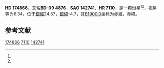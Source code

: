 {{Starbox begin
| name = HD 174866
}}
{{Starbox observe
| epoch = [[J2000.0|J2000.0]]
| constell = {{星座名待查}}<ref name=SIMBAD>{{cite web
 | url=http://simbad.u-strasbg.fr/simbad/sim-id?Ident=HR+7110
 | title =Pulsating variable Star
 | publisher=Centre de Données astronomiques de Strasbourg
 | work=SIMBAD
 | accessdate=2012-07-13}}</ref><ref name=DATA>{{cite web
 | url=http://vizier.u-strasbg.fr/viz-bin/VizieR-5?-out.add=.&-source=5050&-corr=PK=HR&-out.max=9999&HR=7110
 | title=VizieR Detailed Page
 | accessdate=2012-07-13
 | archive-date=2016-03-04
 | archive-url=https://web.archive.org/web/20160304194939/http://vizier.u-strasbg.fr/viz-bin/VizieR-5?-out.add=.&-source=5050&-corr=PK=HR&-out.max=9999&HR=7110
 | dead-url=no
 }}</ref>
| 星官 = 
| ra = {{RA|18|53|1.9}}<ref name=SIMBAD /><ref name=DATA />
| dec = {{DEC|-9|34|34}}<ref name=SIMBAD /><ref name=DATA />
| appmag_v = 6.34<ref name=SIMBAD /><ref name=DATA />
}}
{{Starbox character
| class = A7Vn<ref name=SIMBAD /><ref name=DATA />
| b-v = 0.2<ref name=SIMBAD /><ref name=DATA />
| u-b = 0.11<ref name=SIMBAD /><ref name=DATA />
| r-i = <ref name=SIMBAD /><ref name=DATA />
| variable = 
}}
{{Starbox astrometry
| radial_v = 0.11
| prop_mo_ra = -48
| parallax = 
| p_error = 
}}
{{Starbox catalog
| names =BD-09 4876，[[SAO星表|SAO]] 142741，[[HD星表|HD]] 174866，[[HR星表|HR]] 7110}}
{{Starbox reference |Simbad=HR+7110}}
{{Starbox end}}

'''HD 174866'''，又名'''BD-09 4876'''，'''SAO 142741'''、'''HR 7110'''，是一颗恒星<ref name=SIMBAD /><ref name=DATA />，视星等为6.34，位于[[銀道座標系|銀經]]24.57，[[銀道座標系|銀緯]]-4.7，其[[B1900.0|B1900.0]]坐标为赤經{{RA|18|47|32.1}}，赤緯{{DEC|-9|-4.7|50}}。

== 参考文献 ==
{{reflist}}

{{star-stub}}

[[Category:HD和HDE天體|174866]]
[[Category:HR天體|7110]]
[[Category:SAO天體|142741]]